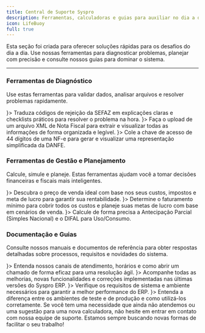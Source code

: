 ```yaml
---
title: Central de Suporte Syspro
description: Ferramentas, calculadoras e guias para auxiliar no dia a dia da sua operação e resolver problemas complexos.
icon: LifeBuoy
full: true
---
```



Esta seção foi criada para oferecer soluções rápidas para os desafios do dia a dia. Use nossas ferramentas para diagnosticar problemas, planejar com precisão e consulte nossos guias para dominar o sistema.

---

### Ferramentas de Diagnóstico
Use estas ferramentas para validar dados, analisar arquivos e resolver problemas rapidamente.

<Cards>
  <CustomCard title="Decodificador de Rejeições (NF-e)" href="/docs/suporte/decodificador-rejeicoes" icon={<ShieldQuestion />}>
    Traduza códigos de rejeição da SEFAZ em explicações claras e checklists práticos para resolver o problema na hora.
  </CustomCard>
  <CustomCard title="Analisador de XML de NF-e" href="/docs/suporte/analisador-xml" icon={<FileCode />}>
    Faça o upload de um arquivo XML de Nota Fiscal para extrair e visualizar todas as informações de forma organizada e legível.
  </CustomCard>
  <CustomCard title="Visualizador Rápido de DANFE" href="/docs/suporte/visualizador-danfe" icon={<Printer />}>
    Cole a chave de acesso de 44 dígitos de uma NF-e para gerar e visualizar uma representação simplificada da DANFE.
  </CustomCard>
</Cards>

### Ferramentas de Gestão e Planejamento
Calcule, simule e planeje. Estas ferramentas ajudam você a tomar decisões financeiras e fiscais mais inteligentes.

<Cards>
  <CustomCard title="Calculadora de Precificação" href="/docs/suporte/calculadora-precificacao" icon={<DollarSign />}>
    Descubra o preço de venda ideal com base nos seus custos, impostos e meta de lucro para garantir sua rentabilidade.
  </CustomCard>
  <CustomCard title="Analisador de Ponto de Equilíbrio" href="/docs/suporte/ponto-equilibrio" icon={<Target />}>
    Determine o faturamento mínimo para cobrir todos os custos e planeje suas metas de lucro com base em cenários de venda.
  </CustomCard>
  <CustomCard title="Calculadora de DIFAL e Antecipação" href="/docs/suporte/calculadora-difal" icon={<Calculator />}>
    Calcule de forma precisa a Antecipação Parcial (Simples Nacional) e o DIFAL para Uso/Consumo.
  </CustomCard>
</Cards>

### Documentação e Guias
Consulte nossos manuais e documentos de referência para obter respostas detalhadas sobre processos, requisitos e novidades do sistema.

<Cards>
    <CustomCard title="Guia do Suporte" href="/docs/suporte/sobre-suporte" icon={<BookOpen />}>
        Entenda nossos canais de atendimento, horários e como abrir um chamado de forma eficaz para uma resolução ágil.
    </CustomCard>
    <CustomCard title="Novidades de Versão" href="/docs/suporte/releasenotes" icon={<Rocket />}>
        Acompanhe todas as melhorias, novas funcionalidades e correções implementadas nas últimas versões do Syspro ERP.
    </CustomCard>
    <CustomCard title="Requisitos Mínimos" href="/docs/suporte/requisitos" icon={<Server />}>
        Verifique os requisitos de sistema e ambiente necessários para garantir a melhor performance do ERP.
    </CustomCard>
    <CustomCard title="Ambientes (Homologação e Produção)" href="/docs/suporte/homologcao-producao" icon={<Network />}>
        Entenda a diferença entre os ambientes de teste e de produção e como utilizá-los corretamente.
    </CustomCard>
</Cards>

<Callout title="Precisa de uma ferramenta específica?">
  Se você tem uma necessidade que ainda não atendemos ou uma sugestão para uma nova calculadora, não hesite em entrar em contato com nossa equipe de suporte. Estamos sempre buscando novas formas de facilitar o seu trabalho!
</Callout>

<SuporteSection modulo="Ferramentas" />
